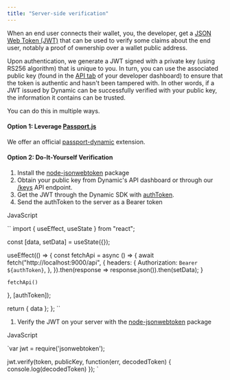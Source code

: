 ```yaml
---
title: "Server-side verification"
---
```


When an end user connects their wallet, you, the developer, get a [JSON Web Token (JWT)](https://jwt.io/introduction) that can be used to verify some claims about the end user, notably a proof of ownership over a wallet public address.

Upon authentication, we generate a JWT signed with a private key (using RS256 algorithm) that is unique to you. In turn, you can use the associated public key (found in the [API tab](https://app.dynamic.xyz/dashboard/api) of your developer dashboard) to ensure that the token is authentic and hasn't been tampered with. In other words, if a JWT issued by Dynamic can be successfully verified with your public key, the information it contains can be trusted.

You can do this in multiple ways.

#### Option 1: Leverage [Passport.js](https://www.passportjs.org)

We offer an official [passport-dynamic](https://github.com/dynamic-labs/passport-dynamic) extension.

#### Option 2: Do-It-Yourself Verification

1. Install the [node-jsonwebtoken](https://github.com/auth0/node-jsonwebtoken) package
2. Obtain your public key from Dynamic's API dashboard or through our [/keys](https://app.dynamic.xyz/api-docs/#/Environments/getKeysForEnvironment) API endpoint.
3. Get the JWT through the Dynamic SDK with [authToken](/docs/methods-objects#usedynamiccontext).
4. Send the authToken to the server as a Bearer token

JavaScript

`` import { useEffect, useState } from "react";

  const [data, setData] = useState({});

  useEffect(() => {
    const fetchApi = async () => {
      await fetch("http://localhost:9000/api", {
        headers: {
          Authorization: `Bearer ${authToken}`,
        },
      }).then(response => response.json()).then(setData);
    }
  
    fetchApi()
  }, [authToken]);

  return { data };
};
 ``

1. Verify the JWT on your server with the [node-jsonwebtoken](https://github.com/auth0/node-jsonwebtoken) package

JavaScript

`var jwt = require('jsonwebtoken');

jwt.verify(token, publicKey, function(err, decodedToken) {
  console.log(decodedToken)
});
`
